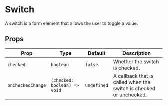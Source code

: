 

# Switch

A switch is a form element that allows the user to toggle a value.

<ComponentShowcase>
  <GlassSwitch />
</ComponentShowcase>

## Props

| Prop | Type | Default | Description |
| --- | --- | --- | --- |
| `checked` | `boolean` | `false` | Whether the switch is checked. |
| `onCheckedChange` | `(checked: boolean) => void` | `undefined` | A callback that is called when the switch is checked or unchecked. |
